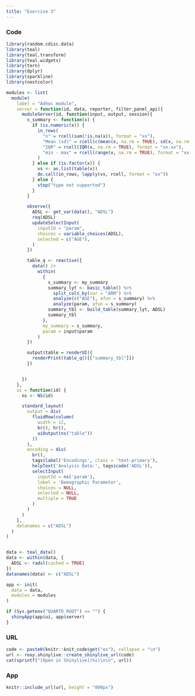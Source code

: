 ```yaml
---
title: "Exercise 3"
---
```


### Code

```r
library(random.cdisc.data)
library(teal)
library(teal.transform)
library(teal.widgets)
library(tern)
library(dplyr)
library(sparkline)
library(nestcolor)

modules <- list(
  module(
    label = "Adhoc module",
    server = function(id, data, reporter, filter_panel_api){
      moduleServer(id, function(input, output, session){
        s_summary <- function(x) {
          if (is.numeric(x)) {
            in_rows(
              "n" = rcell(sum(!is.na(x)), format = "xx"),
              "Mean (sd)" = rcell(c(mean(x, na.rm = TRUE), sd(x, na.rm = TRUE)), format = "xx.xx (xx.xx)"),
              "IQR" = rcell(IQR(x, na.rm = TRUE), format = "xx.xx"),
              "min - max" = rcell(range(x, na.rm = TRUE), format = "xx.xx - xx.xx")
            )
          } else if (is.factor(x)) {
            vs <- as.list(table(x))
            do.call(in_rows, lapply(vs, rcell, format = "xx"))
          } else {
            stop("type not supported")
          }
        }

        observe({
          ADSL <- get_var(data(), "ADSL")
          req(ADSL)
          updateSelectInput(
            inputId = "param",
            choices = variable_choices(ADSL),
            selected = c("AGE"),
          )
        })

        table_q <- reactive({
          data() |>
            within(
              {
                s_summary <- my_summary
                summary_lyt <- basic_table() %>%
                  split_cols_by(var = "ARM") %>%
                  analyze(c("AGE"), afun = s_summary) %>%
                  analyze(param, afun = s_summary)
                summary_tbl <- build_table(summary_lyt, ADSL)
                summary_tbl
              },
              my_summary = s_summary,
              param = input$param
            )
        })

        output$table = renderUI({
          renderPrint(table_q()[["summary_tbl"]])
        })


      })
    },
    ui = function(id) {
      ns <- NS(id)

      standard_layout(
        output = div(
          fluidRow(column(
            width = 12,
            br(), hr(),
            uiOutput(ns("table"))
          ))
        ),
        encoding = div(
          br(),
          tags$label('Encodings', class = 'text-primary'),
          helpText('Analysis Data:', tags$code('ADSL')),
          selectInput(
            inputId = ns('param'),
            label = 'Demographic Parameter',
            choices = NULL,
            selected = NULL,
            multiple = TRUE
          )
        )
      )
    },
    datanames = c("ADSL")
  )
)


data <- teal_data()
data <- within(data, {
  ADSL <- radsl(cached = TRUE)
})
datanames(data) <- c("ADSL")

app <- init(
  data = data,
  modules = modules
)

if (Sys.getenv("QUARTO_ROOT") == "") {
  shinyApp(app$ui, app$server)
}
```

### URL

```r
code <- paste0(knitr::knit_code$get("ex"), collapse = "\n")
url <- roxy.shinylive::create_shinylive_url(code)
cat(sprintf("[Open in Shinylive](%s)\n\n", url))
```

### App

```r
knitr::include_url(url, height = "800px")
```
